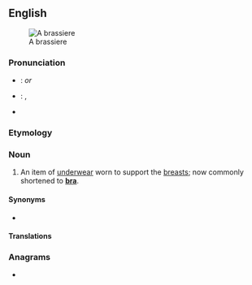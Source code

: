 {{also|brassière}}
==English==
{{wikipedia}}
[[File:Modern_bra_plunge.jpg|thumb|A brassiere]]

===Pronunciation===
* {{a|UK}}: {{IPA|/ˈbɹæzɪɛə/|lang=en}} ''or'' {{IPA|/ˈbɹæsɪɛə/|lang=en}}
* {{a|US}}: {{enPR|brə-zĭrʹ}}, {{IPA|/bɹəˈzɪɹ/|lang=en}}
* {{audio|en-us-brassiere.ogg|Audio (US)|lang=en}}

===Etymology===
{{bor|en|fr|brassière}}

===Noun===
{{en-noun}}

# {{lb|en|dated}} An item of [[underwear]] worn to support the [[breasts]]; now commonly shortened to '''[[bra]]'''.

====Synonyms====
* {{l|en|bra}}

====Translations====
{{trans-see|bra}}

===Anagrams===
* {{l|en|brasserie}}

{{cln|en|genericized trademarks}}
{{C|en|Underwear}}